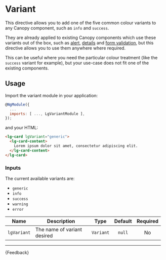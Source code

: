 
<Meta title="Helpers/Directives/Variant/Guide" />

# Variant

This directive allows you to add one of the five common colour variants to any Canopy component, such as `info` and `success`.

They are already applied to existing Canopy components which use these variants out of the box, such as [alert](./?path=/docs/components-inline-message-alert-guide--docs), [details](./?path=/docs/components-details-guide--docs) and [form validation](./?path=/docs/components-forms-form-validation-guide--docs), but this directive allows you to use them anywhere where required.

This can be useful where you need the particular colour treatment (like the `success` variant for example), but your use-case does not fit one of the existing components.

## Usage

Import the variant module in your application:

```js
@NgModule({
  ...
  imports: [ ..., LgVariantModule ],
});
```

and your HTML:

```html
<lg-card lgVariant="generic">
  <lg-card-content>
    Lorem ipsum dolor sit amet, consectetur adipiscing elit.
  </lg-card-content>
</lg-card>
```

### Inputs

The current available variants are:
- `generic`
- `info`
- `success`
- `warning`
- `error`

| Name        | Description                 |   Type    | Default | Required |
|-------------|-----------------------------|:---------:|:-------:|:--------:|
| `lgVariant` | The name of variant desired | `Variant` | `null`  |    No    |

---

<Markdown>{Feedback}</Markdown>
